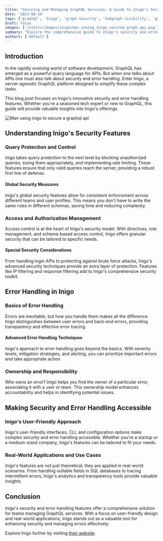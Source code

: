 ```yaml
---
title: "Securing and Managing GraphQL Services: A Guide to Inigo's Security and Error Handling Features"
date: '2023-08-14'
tags: ['graphql', 'Inigo', 'graph security', 'Subgraph visibility', 'graph error hanlding']
draft: false
images: ['/static/images/inigo/man_useing_inigo_secured_graph_api.png']
summary: "Explore the comprehensive guide to Inigo's security and error handling features, for managers of GraphQL services. This informative and engaging article delves into Inigo's innovative solutions, offering insights into query protection, access control, error tracing, and more. Discover how Inigo simplifies complex tasks and enhances security in the world of GraphQL."
authors: ['default']
---
```


## Introduction

In the rapidly evolving world of software development, GraphQL has emerged as a powerful query language for APIs. But when one talks about APIs one must also talk about security and error handling. Enter Inigo, a server-agnostic GraphQL platform designed to simplify these complex tasks.

This blog post focuses on Inigo's innovative security and error handling features. Whether you're a seasoned tech expert or new to GraphQL, this guide will provide valuable insights into Inigo's offerings.

![Man using inigo to secure a graphql api](/static/images/inigo/man_useing_inigo_secured_graph_api.png)

## Understanding Inigo's Security Features

### Query Protection and Control

Inigo takes query protection to the next level by blocking unauthorized queries, sizing them appropriately, and implementing rate limiting. These features ensure that only valid queries reach the server, providing a robust first line of defense.

#### Global Security Measures

Inigo's global security features allow for consistent enforcement across different teams and user profiles. This means you don't have to write the same rules in different schemas, saving time and reducing complexity.

### Access and Authorization Management

Access control is at the heart of Inigo's security model. With directives, role management, and schema-based access control, Inigo offers granular security that can be tailored to specific needs.

#### Special Security Considerations

From handling login APIs to protecting against brute force attacks, Inigo's advanced security techniques provide an extra layer of protection. Features like IP filtering and response filtering add to Inigo's comprehensive security toolkit.

## Error Handling in Inigo

### Basics of Error Handling

Errors are inevitable, but how you handle them makes all the difference. Inigo distinguishes between user errors and back-end errors, providing transparency and effective error tracing.

#### Advanced Error Handling Techniques

Inigo's approach to error handling goes beyond the basics. With severity levels, mitigation strategies, and alerting, you can prioritize important errors and take appropriate action.

### Ownership and Responsibility

Who owns an error? Inigo helps you find the owner of a particular error, associating it with a user or team. This ownership model enhances accountability and helps in identifying potential issues.

## Making Security and Error Handling Accessible

### Inigo's User-Friendly Approach

Inigo's user-friendly interfaces, CLI, and configuration options make complex security and error handling accessible. Whether you're a startup or a medium-sized company, Inigo's features can be tailored to fit your needs.

### Real-World Applications and Use Cases

Inigo's features are not just theoretical; they are applied in real-world scenarios. From handling nullable fields in SQL databases to tracing intermittent errors, Inigo's analytics and transparency tools provide valuable insights.

## Conclusion

Inigo's security and error handling features offer a comprehensive solution for teams managing GraphQL services. With a focus on user-friendly design and real-world applications, Inigo stands out as a valuable tool for enhancing security and managing errors effectively.

Explore Inigo further by visiting [their website](https://inigo.io).

<BlogNewsletterForm title="Get twice as much done with a fifth of the code." />
